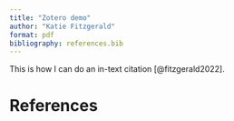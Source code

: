 ```yaml
---
title: "Zotero demo"
author: "Katie Fitzgerald"
format: pdf
bibliography: references.bib
---
```


This is how I can do an in-text citation [@fitzgerald2022].

\pagebreak

# References
